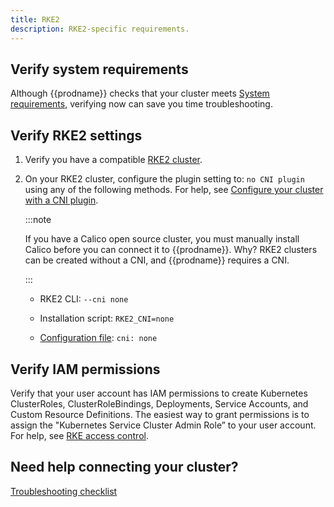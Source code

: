 ```yaml
---
title: RKE2
description: RKE2-specific requirements.
---
```


## Verify system requirements

Although {{prodname}} checks that your cluster meets [System requirements](system-requirements.mdx), verifying now can save you time troubleshooting.

## Verify RKE2 settings

1. Verify you have a compatible [RKE2 cluster](https://docs.rke2.io/).

1. On your RKE2 cluster, configure the plugin setting to: `no CNI plugin` using any of the following methods. For help, see [Configure your cluster with a CNI plugin](https://docs.rke2.io/install/configuration).

   :::note

   If you have a Calico open source cluster, you must manually install Calico before you can connect it to {{prodname}}. Why? RKE2 clusters can be created without a CNI, and {{prodname}} requires a CNI.

   :::

   - RKE2 CLI: `--cni none`

   - Installation script: `RKE2_CNI=none`

   - [Configuration file](https://docs.rke2.io/install/configuration#configuration-file): `cni: none`

## Verify IAM permissions

Verify that your user account has IAM permissions to create Kubernetes ClusterRoles, ClusterRoleBindings, Deployments, Service Accounts, and Custom Resource Definitions. The easiest way to grant permissions is to assign the "Kubernetes Service Cluster Admin Role” to your user account. For help, see [RKE access control](https://rancher.com/docs/rancher/v2.x/en/admin-settings/rbac).

## Need help connecting your cluster?

[Troubleshooting checklist](../checklist.mdx)
